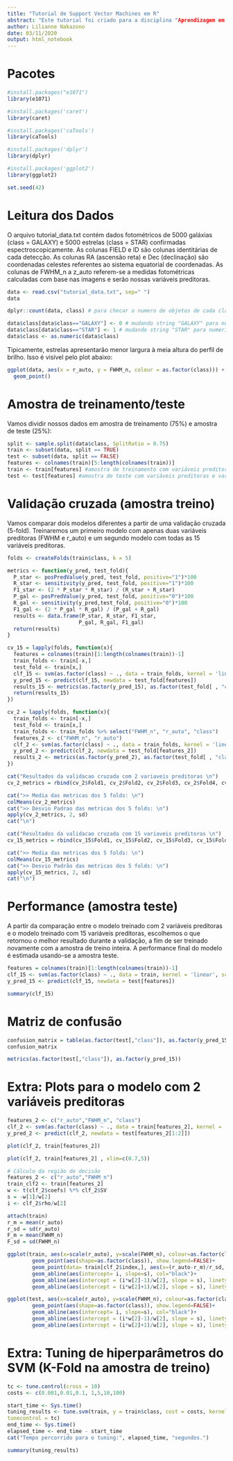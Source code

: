 ```yaml
---
title: "Tutorial de Support Vector Machines em R"
abstract: "Este tutorial foi criado para a disciplina "Aprendizagem em altas dimensões" (MAE5904 - IME/USP). Este é um exemplo de classificação suupervisionada de estrelas e galáxias."
author: Lilianne Nakazono
date: 03/11/2020
output: html_notebook
---
```


# Pacotes

```r

#install.packages("e1071")
library(e1071)

#install.packages('caret')
library(caret)

#install.packages('caTools')
library(caTools)

#install.packages('dplyr')
library(dplyr)

#install.packages('ggplot2')
library(ggplot2)

set.seed(42)
```

# Leitura dos Dados

O arquivo tutorial_data.txt contém dados fotométricos de 5000 galáxias (class = GALAXY) e 5000 estrelas (class = STAR) confirmadas espectroscopicamente. As colunas FIELD e ID são colunas identitárias de cada detecção. As colunas RA (ascensão reta) e Dec (declinação) são coordenadas celestes referentes ao sistema equatorial de coordenadas. As colunas de FWHM_n a z_auto referem-se a medidas fotométricas calculadas com base nas imagens e serão nossas variáveis preditoras.

```r
data <- read.csv("tutorial_data.txt", sep=" ")
data
```

```r
dplyr::count(data, class) # para checar o numero de objetos de cada classe
```

```r
data$class[data$class=="GALAXY"] <- 0 # mudando string "GALAXY" para numerico 0
data$class[data$class=="STAR"] <- 1 # mudando string "STAR" para numerico 1
data$class <- as.numeric(data$class)
```

Tipicamente, estrelas apresentarão menor largura à meia altura do perfil de brilho. Isso é visível pelo plot abaixo:

```r
ggplot(data, aes(x = r_auto, y = FWHM_n, colour = as.factor(class))) +
  geom_point()
```
# Amostra de treinamento/teste

Vamos dividir nossos dados em amostra de treinamento (75%) e amostra de teste (25%):

```r
split <- sample.split(data$class, SplitRatio = 0.75)
train <- subset(data, split == TRUE)
test <- subset(data, split == FALSE)
features <- colnames(train)[5:length(colnames(train))]
train <- train[features] #amostra de treinamento com variáveis preditoras e variável resposta
test <- test[features] #amostra de teste com variáveis preditoras e variável resposta
```


# Validação cruzada (amostra treino)

Vamos comparar dois modelos diferentes a partir de uma validação cruzada (5-fold). Treinaremos um primeiro modelo com apenas duas variáveis preditoras (FWHM e r_auto) e um segundo modelo com todas as 15 variáveis preditoras.

```r
folds <- createFolds(train$class, k = 5)
```


```r

metrics <- function(y_pred, test_fold){
  P_star <- posPredValue(y_pred, test_fold, positive="1")*100
  R_star <- sensitivity(y_pred, test_fold, positive="1")*100
  F1_star <- (2 * P_star * R_star) / (R_star + R_star)
  P_gal <- posPredValue(y_pred, test_fold, positive="0")*100
  R_gal <- sensitivity(y_pred,test_fold, positive="0")*100
  F1_gal <- (2 * P_gal * R_gal) / (P_gal + R_gal)
  results <- data.frame(P_star, R_star, F1_star,
                       P_gal, R_gal, F1_gal)
  return(results)
}

```


```r
cv_15 = lapply(folds, function(x){
  features = colnames(train)[1:length(colnames(train))-1]
  train_folds <- train[-x,]
  test_fold <- train[x,]
  clf_15 <- svm(as.factor(class) ~ ., data = train_folds, kernel = 'linear', scale=TRUE)
  y_pred_15 <- predict(clf_15, newdata = test_fold[features])
  results_15 <- metrics(as.factor(y_pred_15), as.factor(test_fold[ , "class"]))
  return(results_15)
})

cv_2 = lapply(folds, function(x){
  train_folds <- train[-x,]
  test_fold <- train[x,]
  train_folds <- train_folds %>% select("FWHM_n", "r_auto", "class")
  features_2 <- c("FWHM_n", "r_auto")
  clf_2 <- svm(as.factor(class) ~ ., data = train_folds, kernel = 'linear', scale=TRUE)
  y_pred_2 <- predict(clf_2, newdata = test_fold[features_2])
  results_2 <- metrics(as.factor(y_pred_2), as.factor(test_fold[ , "class"]))
})

```

```r

cat("Resultados da validacao cruzada com 2 variaveis preditoras \n")
cv_2_metrics = rbind(cv_2$Fold1, cv_2$Fold2, cv_2$Fold3, cv_2$Fold4, cv_2$Fold5)

cat(">> Media das metricas dos 5 folds: \n")
colMeans(cv_2_metrics)
cat(">> Desvio Padrao das metricas dos 5 folds: \n")
apply(cv_2_metrics, 2, sd)
cat("\n")

cat("Resultados da validacao cruzada com 15 variaveis preditoras \n")
cv_15_metrics = rbind(cv_15$Fold1, cv_15$Fold2, cv_15$Fold3, cv_15$Fold4, cv_15$Fold5)

cat(">> Media das metricas dos 5 folds: \n")
colMeans(cv_15_metrics)
cat(">> Desvio Padrão das metricas dos 5 folds: \n")
apply(cv_15_metrics, 2, sd)
cat("\n")

```
# Performance (amostra teste)

A partir da comparação entre o modelo treinado com 2 variáveis preditoras e o modelo treinado com 15 variáveis preditoras, escolhemos o que retornou o melhor resultado durante a validação, a fim de ser treinado novamente com a amostra de treino inteira. A performance final do modelo é estimada usando-se a amostra teste.
```r
features = colnames(train)[1:length(colnames(train))-1]
clf_15 <- svm(as.factor(class) ~ ., data = train, kernel = 'linear', scale=TRUE)
y_pred_15 <- predict(clf_15, newdata = test[features])
```

```r
summary(clf_15)
```

# Matriz de confusão

```r
confusion_matrix = table(as.factor(test[,"class"]), as.factor(y_pred_15))
confusion_matrix
```
```r
metrics(as.factor(test[,"class"]), as.factor(y_pred_15))
```

# Extra: Plots para o modelo com 2 variáveis preditoras

```r

features_2 <- c("r_auto","FWHM_n", "class")
clf_2 <- svm(as.factor(class) ~ ., data = train[features_2], kernel = 'linear', scale=TRUE)
y_pred_2 <- predict(clf_2, newdata = test[features_2[1:2]])

```

```r
plot(clf_2, train[features_2])
```
```r
plot(clf_2, train[features_2] , xlim=c(0.7,5))
```

```r
# Cálculo da região de decisão
features_2 <- c("r_auto","FWHM_n")
train_clf2 <- train[features_2]
w <- t(clf_2$coefs) %*% clf_2$SV
s = -w[1]/w[2]
i <- clf_2$rho/w[2]
```

```r
attach(train)
r_m = mean(r_auto)
r_sd = sd(r_auto)
F_m = mean(FWHM_n)
F_sd = sd(FWHM_n)
```

```r
ggplot(train, aes(x=scale(r_auto), y=scale(FWHM_n), colour=as.factor(class)))+ylim(-1,1)+
        geom_point(aes(shape=as.factor(class)), show.legend=FALSE)+
        geom_point(data= train[clf_2$index,], aes(x=(r_auto-r_m)/r_sd, y=(FWHM_n-F_m)/F_sd , colour="Support Vectors"))+
        geom_abline(aes(intercept= i, slope=s), col="black")+
        geom_abline(aes(intercept = (i*w[2]-1)/w[2], slope = s), linetype="dashed")+
        geom_abline(aes(intercept = (i*w[2]+1)/w[2], slope = s), linetype="dashed")

```
```r
ggplot(test, aes(x=scale(r_auto), y=scale(FWHM_n), colour=as.factor(class)))+ylim(-1,1)+
        geom_point(aes(shape=as.factor(class)), show.legend=FALSE)+
        geom_abline(aes(intercept= i, slope=s), col="black")+
        geom_abline(aes(intercept = (i*w[2]-1)/w[2], slope = s), linetype="dashed")+
        geom_abline(aes(intercept = (i*w[2]+1)/w[2], slope = s), linetype="dashed")

```
# Extra: Tuning de hiperparâmetros do SVM (K-Fold na amostra de treino)


```r
tc <- tune.control(cross = 10)
costs <- c(0.001,0.01,0.1, 1,5,10,100)

start_time <- Sys.time()
tuning_results <- tune.svm(train, y = train$class, cost = costs, kernel = "linear",
tunecontrol = tc)
end_time <- Sys.time()
elapsed_time <- end_time - start_time
cat("Tempo percorrido para o tuning:", elapsed_time, "segundos.")

```

```r
summary(tuning_results)
```